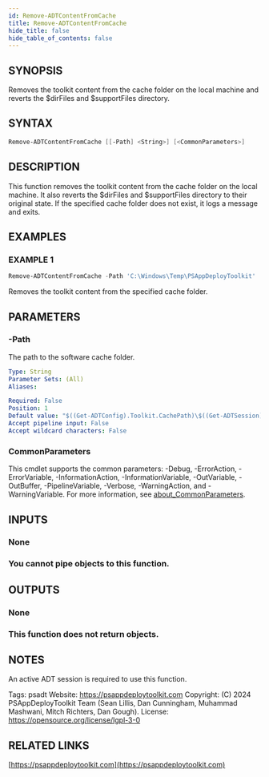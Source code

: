 ```yaml
---
id: Remove-ADTContentFromCache
title: Remove-ADTContentFromCache
hide_title: false
hide_table_of_contents: false
---
```


## SYNOPSIS

Removes the toolkit content from the cache folder on the local machine and reverts the $dirFiles and $supportFiles directory.

## SYNTAX

```powershell
Remove-ADTContentFromCache [[-Path] <String>] [<CommonParameters>]
```

## DESCRIPTION

This function removes the toolkit content from the cache folder on the local machine.
It also reverts the $dirFiles and $supportFiles directory to their original state.
If the specified cache folder does not exist, it logs a message and exits.

## EXAMPLES

### EXAMPLE 1

```powershell
Remove-ADTContentFromCache -Path 'C:\Windows\Temp\PSAppDeployToolkit'
```

Removes the toolkit content from the specified cache folder.

## PARAMETERS

### -Path

The path to the software cache folder.

```yaml
Type: String
Parameter Sets: (All)
Aliases:

Required: False
Position: 1
Default value: "$((Get-ADTConfig).Toolkit.CachePath)\$((Get-ADTSession).installName)"
Accept pipeline input: False
Accept wildcard characters: False
```

### CommonParameters

This cmdlet supports the common parameters: -Debug, -ErrorAction, -ErrorVariable, -InformationAction, -InformationVariable, -OutVariable, -OutBuffer, -PipelineVariable, -Verbose, -WarningAction, and -WarningVariable. For more information, see [about_CommonParameters](http://go.microsoft.com/fwlink/?LinkID=113216).

## INPUTS

### None

### You cannot pipe objects to this function.
## OUTPUTS

### None

### This function does not return objects.
## NOTES
An active ADT session is required to use this function.

Tags: psadt
Website: https://psappdeploytoolkit.com
Copyright: (C) 2024 PSAppDeployToolkit Team (Sean Lillis, Dan Cunningham, Muhammad Mashwani, Mitch Richters, Dan Gough).
License: https://opensource.org/license/lgpl-3-0

## RELATED LINKS

[https://psappdeploytoolkit.com](https://psappdeploytoolkit.com)
